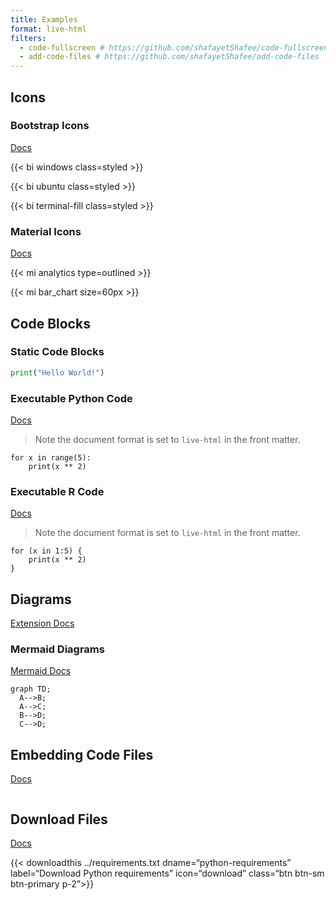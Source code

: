 ```yaml
---
title: Examples
format: live-html
filters:
  - code-fullscreen # https://github.com/shafayetShafee/code-fullscreen
  - add-code-files # https://github.com/shafayetShafee/add-code-files
---
```


## Icons

### Bootstrap Icons

[Docs](https://github.com/shafayetShafee/bsicons)

{{< bi windows class=styled >}}

{{< bi ubuntu  class=styled >}}

{{< bi terminal-fill class=styled >}}

### Material Icons

[Docs](https://shafayetshafee.github.io/material-icons/example.html)

{{< mi analytics type=outlined >}}

{{< mi bar_chart size=60px >}}

## Code Blocks

### Static Code Blocks

```python
print("Hello World!")
```

### Executable Python Code

[Docs](https://r-wasm.github.io/quarto-live/)

> Note the document format is set to `live-html` in the front matter.

```pyodide
for x in range(5):
    print(x ** 2)
```

### Executable R Code

[Docs](https://r-wasm.github.io/quarto-live/)

> Note the document format is set to `live-html` in the front matter.

```webr
for (x in 1:5) {
    print(x ** 2)
}
```

## Diagrams

[Extension Docs](https://github.com/pandoc-ext/diagram)

### Mermaid Diagrams

[Mermaid Docs](https://mermaid.js.org/)

```mermaid
graph TD;
  A-->B;
  A-->C;
  B-->D;
  C-->D;
```

## Embedding Code Files

[Docs](https://github.com/shafayetShafee/add-code-files)

::: {add-from=../renv/activate.R start-line=4 end-line=5 code-line-numbers="true"}

```.R
```

:::

## Download Files

[Docs](https://github.com/shafayetShafee/downloadthis)

{{< downloadthis ../requirements.txt dname="python-requirements" label="Download Python requirements" icon="download" class="btn btn-sm btn-primary p-2">}}
